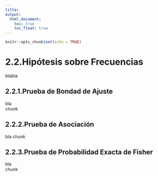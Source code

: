 ```yaml
---
title:
output:
  html_document:
    toc: true
    toc_float: true
---
```


```r
knitr::opts_chunk$set(echo = TRUE)
```

# 2.2.Hipótesis sobre Frecuencias

blabla

## 2.2.1.Prueba de Bondad de Ajuste

bla  
chunk  

## 2.2.2.Prueba de Asociación

bla
chunk

## 2.2.3.Prueba de Probabilidad Exacta de Fisher

bla  
chunk  

